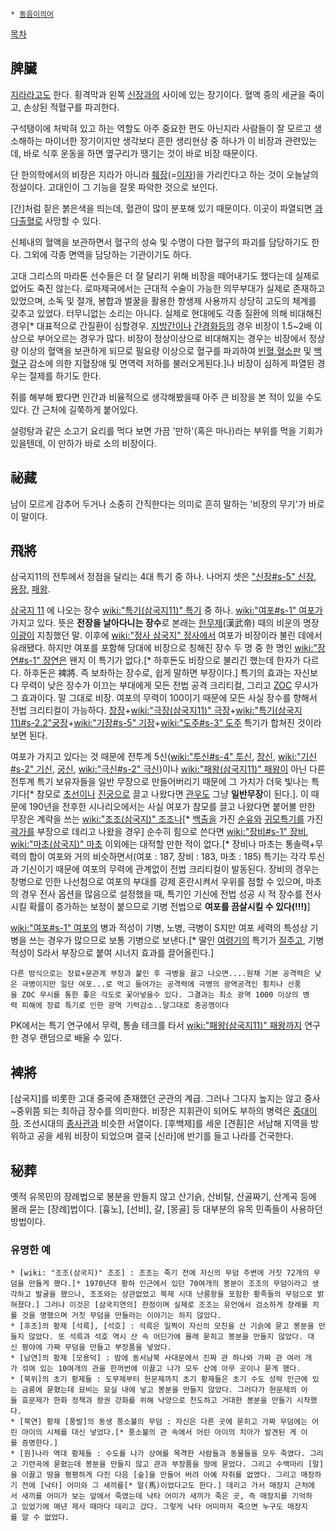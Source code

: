  * [[동음이의어]]

[[목차]]
== 脾臟 ==
[[지라]]라고도 한다. 횡격막과 왼쪽 [[신장]]과의 사이에 있는 장기이다. 혈액 중의 세균을 죽이고, 손상된 적혈구를 파괴한다.

구석탱이에 처박혀 있고 하는 역할도 아주 중요한 편도 아닌지라 사람들이 잘 모르고 생소해하는 마이너한 장기이지만 생각보다 흔한 생리현상 중 하나가 이 비장과 관련있는데, 바로 식후 운동을 하면 옆구리가 땡기는 것이 바로 비장 때문이다.  

단 한의학에서의 비장은 지라가 아니라 [[췌장]](=[[이자]])을 가리킨다고 하는 것이 오늘날의 정설이다. 고대인이 그 기능을 잘못 파악한 것으로 보인다.

[간]처럼 짙은 붉은색을 띄는데, 혈관이 많이 분포해 있기 때문이다. 이곳이 파열되면 [[과다출혈]]로 사망할 수 있다.

신체내의 혈액을 보관하면서 혈구의 성숙 및 수명이 다한 혈구의 파괴를 담당하기도 한다. 그외에 각종 면역을 담당하는 기관이기도 하다.

고대 그리스의 마라톤 선수들은 더 잘 달리기 위해 비장을 떼어내기도 했다는데 실제로 없어도 죽진 않는다. 로마제국에서는 근대적 수술이 가능한 의무부대가 실제로 존재하고 있었으며, 소독 및 절개, 봉합과 벌꿀을 활용한 항생제 사용까지 상당히 고도의 체계를 갖추고 있었다. 터무니없는 소리는 아니다. 실제로 현대에도 각종 질환에 의해 비대해진 경우[* 대표적으로 간질환이 심할경우. [[지방간]]이나 [[간경화]]등의 경우 비장이 1.5~2배 이상으로 부어오르는 경우가 많다. 비장이 정상이상으로 비대해지는 경우는 비장에서 정상량 이상의 혈액을 보관하게 되므로 필요량 이상으로 혈구를 파괴하여 [[빈혈]],[[혈소판]] 및 [[백혈구]] 감소에 의한 지혈장애 및 면역력 저하를 불러오게된다.]나 비장이 심하게 파열된 경우는 절제를 하기도 한다. 

쥐를 해부해 봤다면 인간과 비율적으로 생각해봤을때 아주 큰 비장을 본 적이 있을 수도 있다. 간 근처에 길쭉하게 붙어있다.

설렁탕과 같은 소고기 요리를 먹다 보면 가끔 '만하'(혹은 마나)라는 부위를 먹을 기회가 있을텐데, 이 만하가 바로 소의 비장이다.
== 祕藏 ==
남이 모르게 감추어 두거나 소중히 간직한다는 의미로 흔히 말하는 '비장의 무기'가 바로 이 말이다.

== 飛將 ==
삼국지11의 전투에서 정점을 달리는 4대 특기 중 하나. 나머지 셋은 [["신장#s-5" 신장]], [[용장]], [[패왕]].

[[삼국지 11]] 에 나오는 장수 [[wiki:"특기(삼국지11)" 특기]] 중 하나. [[wiki:"여포#s-1" 여포]]가 가지고 있다. 뜻은 '''전장을 날아다니는 장수'''로 본래는 [[한무제]](漢武帝) 때의 비운의 명장 [[이광]]이 지칭했던 말. 이후에 [[wiki:"정사 삼국지" 정사]]에서 여포가 비장이라 불린 데에서 유래됐다. 하지만 여포를 포함해 당대에 비장으로 칭해진 장수 두 명 중 한 명인 [[wiki:"장연#s-1" 장연]]은 왠지 이 특기가 없다.[* 하후돈도 비장으로 불리긴 했는데 한자가 다르다. 하후돈은 裨將. 즉 보좌하는 장수로, 쉽게 말하면 부장이다.] 특기의 효과는 자신보다 무력이 낮은 장수가 이끄는 부대에게 모든 전법 공격 크리티컬, 그리고 [[ZOC]] 무시가 그 효과이다. 말 그대로 비장. 여포의 무력이 100이기 때문에 모든 사실 장수를 향해서 전법 크리티컬이 가능하다. 
[[창장]]+[[wiki:"극장(삼국지11)" 극장]]+[[wiki:"특기(삼국지11)#s-2.2"궁장]]+[[wiki:"기장#s-5" 기장]]+[[wiki:"도주#s-3" 도주]] 특기가 합쳐진 것이라 보면 된다.

여포가 가지고 있다는 것 때문에 전투계 5신([[wiki:"투신#s-4" 투신]], [[창신]], [[wiki:"기신#s-2" 기신]], [[궁신]], [[wiki:"극신#s-2" 극신]])이나 [[wiki:"패왕(삼국지11)" 패왕]]이 아닌 다른 전투계 특기 보유자들을 일반 무장으로 만들어버리기 때문에 그 가치가 더욱 빛나는 특기다[* 참모로 [[초선]]이나 [[진궁]]으로 끌고 나왔다면 [[관우]]도 그냥 '''일반무장'''이 된다.]. 이 때문에 190년을 전후한 시나리오에서는 사실 여포가 참모를 끌고 나왔다면 붙어볼 만한 무장은 계략을 쓰는 [[wiki:"조조(삼국지)" 조조]]나[* [[백출]]을 가진 [[순유]]와 [[귀모]]특기를 가진 [[곽가]]를 부장으로 데리고 나왔을 경우] 순수히 힘으로 쓴다면 [[wiki:"장비#s-1" 장비]], [[wiki:"마초(삼국지)" 마초]] 이외에는 대적할 만한 적이 없다.[* 장비나 마초는 통솔력+무력의 합이 여포와 거의 비슷하면서(여포 : 187, 장비 : 183, 마초 : 185) 특기는 각각 투신과 기신이기 때문에 여포의 무력에 관계없이 전법 크리티컬이 발동된다. 장비의 경우는 창병으로 인한 나선첨으로 여포의 부대를 강제 혼란시켜서 우위를 점할 수 있으며, 마초의 경우 전사 옵션을 많음으로 설정했을 때, 특기인 기신에 전법 성공 시 적 장수를 전사시킬 확률이 증가하는 보정이 붙으므로 기병 전법으로 '''여포를 끔살시킬 수 있다(!!!)''']

[[wiki:"여포#s-1" 여포]]의 병과 적성이 기병, 노병, 극병이 S지만 여포 세력의 특성상 기병을 쓰는 경우가 많으므로 보통 기병으로 보낸다.[* 딸인 [[여령기]]의 특기가 [[질주]]고, 기병적성이 S라서 부장으로 붙여 시너지 효과를 끌어올린다.]
 다른 방식으로는 장료+문관계 부장과 붙인 후 극병을 끌고 나오면....원채 기본 공격력은 낮은 극병이지만 일단 여포...로 먹고 들어가는 공격력에 극병의 광역공격인 횡치나 선풍을 ZOC 무시를 통한 좋은 각도로 꽃아넣을수 있다. 그결과는 최소 광역 1000 이상의 병력 피해에 장료 특기로 인한 광역 기력감소..말그대로 충공깽이다

PK에서는 특기 연구에서 무력, 통솔 테크를 타서 [[wiki:"패왕(삼국지11)" 패왕]]까지 연구한 경우 랜덤으로 배울 수 있다.
== 裨將 ==
[삼국지]를 비롯한 고대 중국에 존재했던 군관의 계급. 그러나 그다지 높지는 않고 중사~중위쯤 되는 최하급 장수를 의미한다. 비장은 지휘관이 되어도 부하의 병력은 [[중대]]이하. 조선시대의 [[종사관]]과 비슷한 서열이다. 
[후백제]를 세운 [견훤]은 서남해 지역을 방위하고 공을 세워 비장이 되었으며 결국 [신라]에 반기를 들고 나라를 건국한다. 

== 秘葬 ==
옛적 유목민의 장례법으로 봉분을 만들지 않고 산기슭, 산비탈, 산골짜기, 산계곡 등에 몰래 묻는 [장례]법이다. [흉노], [선비], 갈, [몽골] 등 대부분의 유목 민족들이 사용하던 방법이다. 
=== 유명한 예 ===
 * [wiki: "조조(삼국지)" 조조] : 조조는 죽기 전에 자신의 무덤 주변에 거짓 72개의 무덤을 만들게 했다.[* 1970년대 황하 인근에서 있던 70여개의 봉분이 조조의 무덤이라고 생각하고 발굴을 했으나, 조조와는 상관없었고 북제 시대 난릉왕을 포함한 황족들의 무덤으로 밝혀졌다.] 그러나 이것은 [삼국지연의] 한정이며 실제로 조조는 유언에서 검소하게 장례를 치를 것을 명했으며 거짓 무덤을 만들라는 이야기는 하지 않았다.
 * [후조]의 황제 [석륵], [석호] : 석륵은 일찍이 자신의 모친을 산 기슭에 묻고 봉분을 만들지 않았다. 또 석륵과 석호 역시 산 속 어딘가에 몰래 묻히고 봉분을 만들지 않았다. 대신 평야에 가짜 무덤을 만들고 부장품을 넣었다. 
 * [남연]의 황제 [모용덕] : 밤에 동서남북 사대문에서 진짜 관 하나와 가짜 관 여러 개가 섞여 있는 10여개의 관을 한꺼번에 이끌고 나가 모두 산에 아무 곳이나 묻게 했다.
 * [북위]의 초기 황제들 : 도무제부터 헌문제까지 초기 황제들은 초기 수도 성락 인근에 있는 금릉에 묻혔는데 묘비는 묘실 내에 넣고 봉분을 만들지 않았다. 그러다가 헌문제의 아들 효문제가 한화 정책과 왕권 강화를 위해 낙양으로 천도하고 거대한 봉분을 만들기 시작했다.
 * [북연] 황제 [풍발]의 동생 풍소불의 무덤 : 자신은 다른 곳에 묻히고 가짜 무덤에는 어린 아이의 시체를 대신 넣었다.[* 풍소불의 관 속에서 어린 아이의 치아가 발견된 게 이를 증명한다.] 
 * [원]나라 역대 황제들 : 수도를 나가 상여를 목격한 사람들과 동물들을 모두 죽였다. 그리고 기련곡에 묻혔는데 봉분을 만들지 않고 관과 부장품을 땅에 묻었다. 그리고 수백마리 [말]을 이끌고 땅을 평평하게 다진 다음 [숲]을 만들어 버려 아예 자취를 없앴다. 그리고 매장하기 전에 [낙타] 어미와 그 새끼를[* 말(馬)이었다고도 한다.] 데리고 가서 매장지 근처에서 새끼를 어미가 보는 앞에서 죽였는데 낙타 어미가 새끼가 죽은 곳, 즉 매장지를 기억하고 있었기에 매년 제사 때마다 데리고 갔다. 그렇게 낙타 어미마저 죽으면 누구도 매장지를 알 수 없었다.
